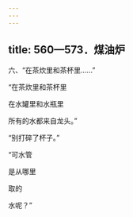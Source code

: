 ```yaml
---
---
---
```

title: 560—573．煤油炉
---




六、“在茶炊里和茶杯里……”


“在茶炊里和茶杯里

在水罐里和水瓶里

所有的水都来自龙头。”

“别打碎了杯子。”

“可水管

是从哪里

取的

水呢？”
